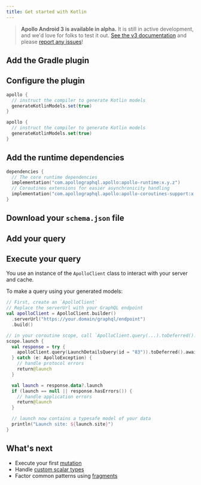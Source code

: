 ```yaml
---
title: Get started with Kotlin
---
```





> **Apollo Android 3 is available in alpha.** It is still in active development, and we'd love for folks to test it out. [See the v3 documentation](https://www.apollographql.com/docs/android/v3) and please [report any issues](https://github.com/apollographql/apollo-android/issues/new/choose)!

## Add the Gradle plugin

<AddPlugin />

## Configure the plugin

<MultiCodeBlock>

```groovy
apollo {
  // instruct the compiler to generate Kotlin models
  generateKotlinModels.set(true)
}
```

```kotlin
apollo {
  // instruct the compiler to generate Kotlin models
  generateKotlinModels.set(true)
}
```

</MultiCodeBlock>

## Add the runtime dependencies

```kotlin
dependencies {
  // The core runtime dependencies
  implementation("com.apollographql.apollo:apollo-runtime:x.y.z")
  // Coroutines extensions for easier asynchronicity handling
  implementation("com.apollographql.apollo:apollo-coroutines-support:x.y.z")
}
```

## Download your `schema.json` file

<DownloadSchema />

## Add your query

<AddQuery />

## Execute your query

You use an instance of the `ApolloClient` class to interact with your server and cache.

To make a query using your generated models:

```kotlin
// First, create an `ApolloClient`
// Replace the serverUrl with your GraphQL endpoint
val apolloClient = ApolloClient.builder()
  .serverUrl("https://your.domain/graphql/endpoint")
  .build()

// in your coroutine scope, call `ApolloClient.query(...).toDeferred().await()`
scope.launch {
  val response = try {
    apolloClient.query(LaunchDetailsQuery(id = "83")).toDeferred().await()
  } catch (e: ApolloException) {
    // handle protocol errors
    return@launch
  }

  val launch = response.data?.launch
  if (launch == null || response.hasErrors()) {
    // handle application errors
    return@launch
  }

  // launch now contains a typesafe model of your data
  println("Launch site: ${launch.site}")
}
```

## What's next

* Execute your first [mutation](https://www.apollographql.com/docs/android/essentials/mutations/)
* Handle [custom scalar types](https://www.apollographql.com/docs/android/essentials/custom-scalar-types/)
* Factor common patterns using [fragments](https://www.apollographql.com/docs/android/essentials/fragments/)
